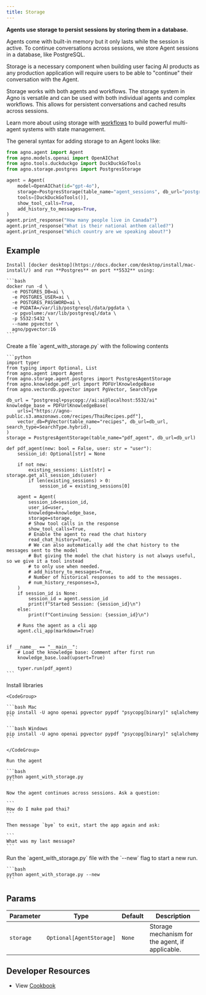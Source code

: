 ```yaml
---
title: Storage
---
```


**Agents use storage to persist sessions by storing them in a database.**

Agents come with built-in memory but it only lasts while the session is active. To continue conversations across sessions, we store Agent sessions in a database, like PostgreSQL.

Storage is a necessary component when building user facing AI products as any production application will require users to be able to "continue" their conversation with the Agent.

<Note>
Storage works with both agents and workflows.
The storage system in Agno is versatile and can be used with both individual agents and complex workflows. This allows for persistent conversations and cached results across sessions.

Learn more about using storage with [workflows](/workflows/) to build powerful multi-agent systems with state management.
</Note>

The general syntax for adding storage to an Agent looks like:

```python storage.py
from agno.agent import Agent
from agno.models.openai import OpenAIChat
from agno.tools.duckduckgo import DuckDuckGoTools
from agno.storage.postgres import PostgresStorage

agent = Agent(
    model=OpenAIChat(id="gpt-4o"),
    storage=PostgresStorage(table_name="agent_sessions", db_url="postgresql+psycopg://ai:ai@localhost:5532/ai"),
    tools=[DuckDuckGoTools()],
    show_tool_calls=True,
    add_history_to_messages=True,
)
agent.print_response("How many people live in Canada?")
agent.print_response("What is their national anthem called?")
agent.print_response("Which country are we speaking about?")
```

## Example

<Steps>
  <Step title="Run Postgres">

    Install [docker desktop](https://docs.docker.com/desktop/install/mac-install/) and run **Postgres** on port **5532** using:

    ```bash
    docker run -d \
      -e POSTGRES_DB=ai \
      -e POSTGRES_USER=ai \
      -e POSTGRES_PASSWORD=ai \
      -e PGDATA=/var/lib/postgresql/data/pgdata \
      -v pgvolume:/var/lib/postgresql/data \
      -p 5532:5432 \
      --name pgvector \
      agno/pgvector:16
    ```

  </Step>
  <Step title="Create an Agent with Storage">
    Create a file `agent_with_storage.py` with the following contents

    ```python
    import typer
    from typing import Optional, List
    from agno.agent import Agent
    from agno.storage.agent.postgres import PostgresAgentStorage
    from agno.knowledge.pdf_url import PDFUrlKnowledgeBase
    from agno.vectordb.pgvector import PgVector, SearchType

    db_url = "postgresql+psycopg://ai:ai@localhost:5532/ai"
    knowledge_base = PDFUrlKnowledgeBase(
        urls=["https://agno-public.s3.amazonaws.com/recipes/ThaiRecipes.pdf"],
        vector_db=PgVector(table_name="recipes", db_url=db_url, search_type=SearchType.hybrid),
    )
    storage = PostgresAgentStorage(table_name="pdf_agent", db_url=db_url)

    def pdf_agent(new: bool = False, user: str = "user"):
        session_id: Optional[str] = None

        if not new:
            existing_sessions: List[str] = storage.get_all_session_ids(user)
            if len(existing_sessions) > 0:
                session_id = existing_sessions[0]

        agent = Agent(
            session_id=session_id,
            user_id=user,
            knowledge=knowledge_base,
            storage=storage,
            # Show tool calls in the response
            show_tool_calls=True,
            # Enable the agent to read the chat history
            read_chat_history=True,
            # We can also automatically add the chat history to the messages sent to the model
            # But giving the model the chat history is not always useful, so we give it a tool instead
            # to only use when needed.
            # add_history_to_messages=True,
            # Number of historical responses to add to the messages.
            # num_history_responses=3,
        )
        if session_id is None:
            session_id = agent.session_id
            print(f"Started Session: {session_id}\n")
        else:
            print(f"Continuing Session: {session_id}\n")

        # Runs the agent as a cli app
        agent.cli_app(markdown=True)


    if __name__ == "__main__":
        # Load the knowledge base: Comment after first run
        knowledge_base.load(upsert=True)

        typer.run(pdf_agent)
    ```

  </Step>
  <Step title="Run the agent">
    Install libraries

    <CodeGroup>

    ```bash Mac
    pip install -U agno openai pgvector pypdf "psycopg[binary]" sqlalchemy
    ```

    ```bash Windows
    pip install -U agno openai pgvector pypdf "psycopg[binary]" sqlalchemy
    ```

    </CodeGroup>

    Run the agent

    ```bash
    python agent_with_storage.py
    ```

    Now the agent continues across sessions. Ask a question:

    ```
    How do I make pad thai?
    ```

    Then message `bye` to exit, start the app again and ask:

    ```
    What was my last message?
    ```

  </Step>
  <Step title="Start a new run">
    Run the `agent_with_storage.py` file with the `--new` flag to start a new run.

    ```bash
    python agent_with_storage.py --new
    ```

  </Step>
</Steps>

## Params

| Parameter | Type | Default | Description |
|-----------|------|---------|-------------|
| `storage` | `Optional[AgentStorage]` | `None` | Storage mechanism for the agent, if applicable. |

 ## Developer Resources

- View [Cookbook](https://github.com/agno-agi/agno/tree/main/cookbook/storage)